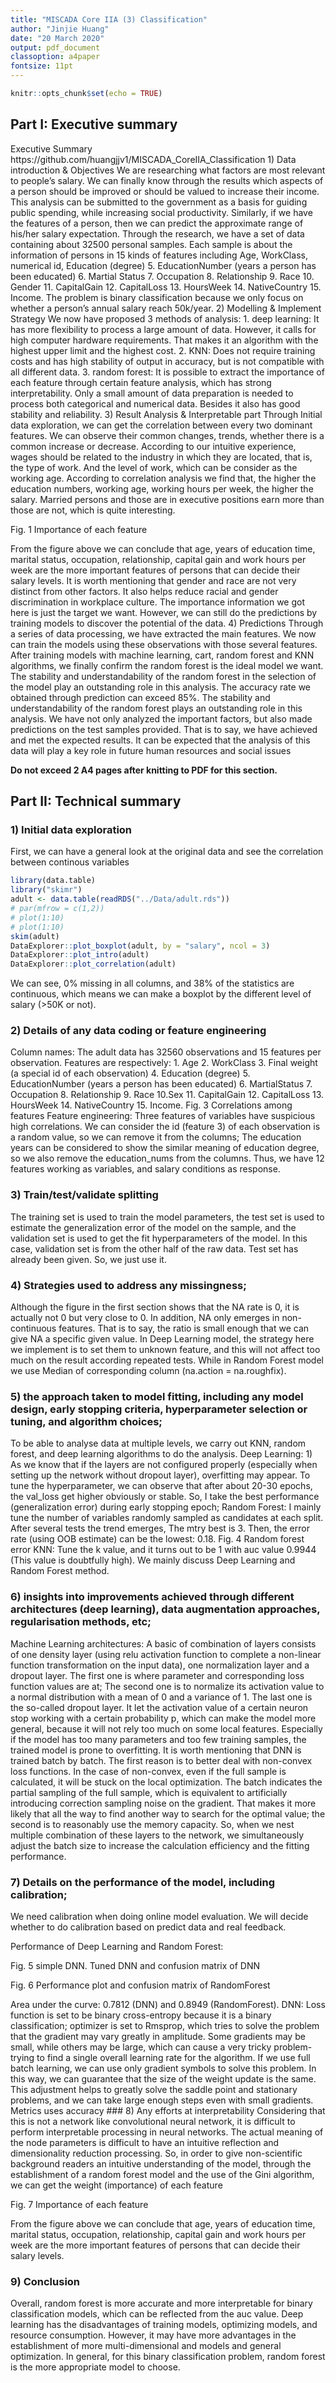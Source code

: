 ```yaml
---
title: "MISCADA Core IIA (3) Classification"
author: "Jinjie Huang"
date: "20 March 2020"
output: pdf_document
classoption: a4paper
fontsize: 11pt
---
```


```r
knitr::opts_chunk$set(echo = TRUE)
```

## Part I: Executive summary

Executive Summary  
https://github.com/huangjjv1/MISCADA_CoreIIA_Classification
1)	Data introduction & Objectives
We are researching what factors are most relevant to people's salary. We can finally know through the results which aspects of a person should be improved or should be valued to increase their income. This analysis can be submitted to the government as a basis for guiding public spending, while increasing social productivity. Similarly, if we have the features of a person, then we can predict the approximate range of his/her salary expectation.
Through the research, we have a set of data containing about 32500 personal samples. Each sample is about the information of persons in 15 kinds of features including Age, WorkClass, numerical id, Education (degree) 5. EducationNumber (years a person has been educated) 6. Martial Status 7. Occupation 8. Relationship 9. Race 10. Gender 11. CapitalGain 12. CapitalLoss 13. HoursWeek 14. NativeCountry 15. Income.
The problem is binary classification because we only focus on whether a person’s annual salary reach 50k/year.
2)	Modelling & Implement Strategy
We now have proposed 3 methods of analysis: 
1.	deep learning: It has more flexibility to process a large amount of data. However, it calls for high computer hardware requirements. That makes it an algorithm with the highest upper limit and the highest cost.
2.	KNN: Does not require training costs and has high stability of output in accuracy, but is not compatible with all different data. 
3.	random forest: It is possible to extract the importance of each feature through certain feature analysis, which has strong interpretability. Only a small amount of data preparation is needed to process both categorical and numerical data. Besides it also has good stability and reliability.
3)	Result Analysis & Interpretable part
Through Initial data exploration, we can get the correlation between every two dominant features. We can observe their common changes, trends, whether there is a common increase or decrease. According to our intuitive experience, wages should be related to the industry in which they are located, that is, the type of work. And the level of work, which can be consider as the working age. According to correlation analysis we find that, the higher the education numbers, working age, working hours per week, the higher the salary. Married persons and those are in executive positions earn more than those are not, which is quite interesting.
 
Fig. 1 Importance of each feature

From the figure above we can conclude that age, years of education time, marital status, occupation, relationship, capital gain and work hours per week are the more important features of persons that can decide their salary levels. It is worth mentioning that gender and race are not very distinct from other factors. It also helps reduce racial and gender discrimination in workplace culture. 
The importance information we got here is just the target we want. However, we can still do the predictions by training models to discover the potential of the data.
4)	Predictions	
Through a series of data processing, we have extracted the main features. We now can train the models using these observations with those several features. After training models with machine learning, cart, random forest and KNN algorithms, we finally confirm the random forest is the ideal model we want. The stability and understandability of the random forest in the selection of the model play an outstanding role in this analysis.
The accuracy rate we obtained through prediction can exceed 85%. The stability and understandability of the random forest plays an outstanding role in this analysis. We have not only analyzed the important factors, but also made predictions on the test samples provided. That is to say, we have achieved and met the expected results. It can be expected that the analysis of this data will play a key role in future human resources and social issues


**Do not exceed 2 A4 pages after knitting to PDF for this section.**

## Part II: Technical summary

### 1) Initial data exploration

First, we can have a general look at the original data and see the correlation between continous variables
```r
library(data.table)
library("skimr")
adult <- data.table(readRDS("../Data/adult.rds"))
# par(mfrow = c(1,2))
# plot(1:10)
# plot(1:10)
skim(adult)
DataExplorer::plot_boxplot(adult, by = "salary", ncol = 3)
DataExplorer::plot_intro(adult)
DataExplorer::plot_correlation(adult)
```
We can see, 0% missing in all columns, and 38% of the statistics are continuous, which means we can make a boxplot by the 
different level of salary (>50K or not).

### 2) Details of any data coding or feature engineering

Column names: The adult data has 32560 observations and 15 features per observation. Features are respectively: 1. Age 2. WorkClass 3. Final weight (a special id of each observation) 4. Education (degree) 5. EducationNumber (years a person has been educated) 6. MartialStatus 7. Occupation 8. Relationship 9. Race 10.Sex 11. CapitalGain 12. CapitalLoss 13. HoursWeek 14. NativeCountry 15. Income. 
              Fig. 3 Correlations among features
Feature engineering: Three features of variables have suspicious high correlations. We can consider the id (feature 3) of each observation is a random value, so we can remove it from the columns; The education years can be considered to show the similar meaning of education degree, so we also remove the education_nums from the columns. Thus, we have 12 features working as variables, and salary conditions as response. 

### 3) Train/test/validate splitting

The training set is used to train the model parameters, the test set is used to estimate the generalization error of the model on the sample, and the validation set is used to get the fit hyperparameters of the model. In this case, validation set is from the other half of the raw data. Test set has already been given. So, we just use it.

### 4) Strategies used to address any missingness;

Although the figure in the first section shows that the NA rate is 0, it is actually not 0 but very close to 0. In addition, NA only emerges in non-continuous features. That is to say, the ratio is small enough that we can give NA a specific given value. In Deep Learning model, the strategy here we implement is to set them to unknown feature, and this will not affect too much on the result according repeated tests. While in Random Forest model we use Median of corresponding column (na.action = na.roughfix).

### 5) the approach taken to model fitting, including any model design, early stopping criteria, hyperparameter selection or tuning, and algorithm choices;

To be able to analyse data at multiple levels, we carry out KNN, random forest, and deep learning algorithms to do the analysis. Deep Learning: 1) As we know that if the layers are not configured properly (especially when setting up the network without dropout layer), overfitting may appear. To tune the hyperparameter, we can observe that after about 20-30 epochs, the val_loss get higher obviously or stable. So, I take the best performance (generalization error) during early stopping epoch; 
Random Forest: I mainly tune the number of variables randomly sampled as candidates at each split. After several tests the trend emerges, The mtry best is 3. Then, the error rate (using OOB estimate) can be the lowest: 0.18.
          Fig. 4 Random forest error
KNN: Tune the k value, and it turns out to be 1 with auc value 0.9944 (This value is doubtfully high). We mainly discuss Deep Learning and Random Forest method.

### 6) insights into improvements achieved through different architectures (deep learning), data augmentation approaches, regularisation methods, etc;

Machine Learning architectures: A basic of combination of layers consists of one density layer (using relu activation function to complete a non-linear function transformation on the input data), one normalization layer and a dropout layer. The first one is where parameter and corresponding loss function values are at; The second one is to normalize its activation value to a normal distribution with a mean of 0 and a variance of 1. The last one is the so-called dropout layer. It let the activation value of a certain neuron stop working with a certain probability p, which can make the model more general, because it will not rely too much on some local features. Especially if the model has too many parameters and too few training samples, the trained model is prone to overfitting. It is worth mentioning that DNN is trained batch by batch. The first reason is to better deal with non-convex loss functions. In the case of non-convex, even if the full sample is calculated, it will be stuck on the local optimization. The batch indicates the partial sampling of the full sample, which is equivalent to artificially introducing correction sampling noise on the gradient. That makes it more likely that all the way to find another way to search for the optimal value; the second is to reasonably use the memory capacity. So, when we nest multiple combination of these layers to the network, we simultaneously adjust the batch size to increase the calculation efficiency and the fitting performance.

### 7) Details on the performance of the model, including calibration;

We need calibration when doing online model evaluation. We will decide whether to do calibration based on predict data and real feedback.

Performance of Deep Learning and Random Forest:
   

Fig. 5 simple DNN. Tuned DNN and confusion matrix of DNN
  
Fig. 6 Performance plot and confusion matrix of RandomForest 

Area under the curve: 0.7812 (DNN) and 0.8949 (RandomForest). 
DNN: Loss function is set to be binary cross-entropy because it is a binary classification; optimizer is set to Rmsprop, which tries to solve the problem that the gradient may vary greatly in amplitude. Some gradients may be small, while others may be large, which can cause a very tricky problem-trying to find a single overall learning rate for the algorithm. If we use full batch learning, we can use only gradient symbols to solve this problem. In this way, we can guarantee that the size of the weight update is the same. This adjustment helps to greatly solve the saddle point and stationary problems, and we can take large enough steps even with small gradients. Metrics uses accuracy
### 8) Any efforts at interpretability
Considering that this is not a network like convolutional neural network, it is difficult to perform interpretable processing in neural networks. The actual meaning of the node parameters is difficult to have an intuitive reflection and dimensionality reduction processing. So, in order to give non-scientific background readers an intuitive understanding of the model, through the establishment of a random forest model and the use of the Gini algorithm, we can get the weight (importance) of each feature
  
Fig. 7 Importance of each feature

From the figure above we can conclude that age, years of education time, marital status, occupation, relationship, capital gain and work hours per week are the more important features of persons that can decide their salary levels.

### 9)	Conclusion

Overall, random forest is more accurate and more interpretable for binary classification models, which can be reflected from the auc value. Deep learning has the disadvantages of training models, optimizing models, and resource consumption. However, it may have more advantages in the establishment of more multi-dimensional and models and general optimization. In general, for this binary classification problem, random forest is the more appropriate model to choose.
